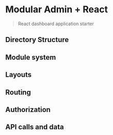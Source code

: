 <Meta title="General/Intro" />


# Modular Admin + React

> React dashboard application starter


## Directory Structure


## Module system


## Layouts

## Routing

## Authorization

## API calls and data

